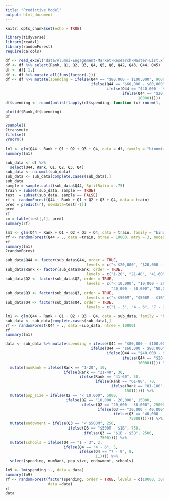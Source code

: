 ```yaml
---
title: "Predictive Model"
output: html_document
---
```


```r
knitr::opts_chunk$set(echo = TRUE)
```

```r
library(tidyverse)
library(readxl)
library(randomForest)
require(caTools)
```

```r
df <- read_excel("data/Alumni-Engagement-Market-Research-Master-List.xlsx")
df <- df %>% select(Rank, Q1, Q2, Q3, Q4, Q5, Q6, Q42, Q43, Q44, Q45)
df <- df[-1,]
df <- df %>% mutate_all(funs(factor(.)))
df <- df %>% mutate(spending = ifelse(Q44 == "$80,000 - $100,000", 90000,
                                      ifelse(Q44 == "$60,000 - $80,000", 70000,
                                             ifelse(Q44 == "$40,000 - $60,000", 50000,
                                                    ifelse(Q44 == "$20,000 - $40,000", 30000,
                                                           10000)))))
df$spending <- round(unlist(lapply(df$spending, function (x) rnorm(1, mean = x, sd = 5000))))

plot(df$Rank,df$spending)
df

?sample()
?transmute
?ifelse()
?rnorm()

lm1 <- glm(Q44 ~ Rank + Q1 + Q2 + Q3 + Q4, data = df, family = "binomial")
summary(lm1)

sub_data <- df %>% 
  select(Q44, Rank, Q1, Q2, Q3, Q4)
sub_data <- na.omit(sub_data)
sub_data <- sub_data[complete.cases(sub_data),]
sub_data
sample = sample.split(sub_data$Q44, SplitRatio = .75)
train = subset(sub_data, sample == TRUE)
test  = subset(sub_data, sample == FALSE)
rf <- randomForest(Q44 ~ Rank + Q1 + Q2 + Q3 + Q4, data = train)
pred = predict(rf, newdata=test[-1])
pred
rf
cm = table(test[,1], pred)
summary(rf)

lm1 <- glm(Q44 ~ Rank + Q1 + Q2 + Q3 + Q4, data = train, family = "binomial")
rf <- randomForest(Q44 ~ ., data =train, ntree = 10000, mtry = 3, nodesize = 6)
rf
summary(lm1)
?randomForest

sub_data$Q44 <- factor(sub_data$Q44, order = TRUE, 
                                    levels = c("< $20,000", "$20,000 - $40,000", "$40,000 - $60,000", "$80,000 - $100,000"))
sub_data$Rank <- factor(sub_data$Rank, order = TRUE, 
                                    levels = c("1-20", "21-40", "41-60", "61-80", "81-100", "Existing"))
sub_data$Q2 <- factor(sub_data$Q2, order = TRUE, 
                                    levels = c("< 10,000", "10,000 - 20,000", "20,000 - 30,000", "30,000 - 40,000", 
                                               "40,000 - 50,000", "50,000+"))
sub_data$Q3 <- factor(sub_data$Q3, order = TRUE, 
                                    levels = c("< $500M", "$500M - $1B", "$1B - $5B", "$5 - $10B"))
sub_data$Q4 <- factor(sub_data$Q4, order = TRUE, 
                                    levels = c("1 - 3", "4 - 6", "7 - 9", "10+"))

lm1 <- glm(Q44 ~ Rank + Q1 + Q2 + Q3 + Q4, data = sub_data, family = "binomial")
sub_data <- sub_data[complete.cases(sub_data),]
rf <- randomForest(Q44 ~ ., data =sub_data, ntree = 10000)
rf
summary(lm1)
```

```r
data <- sub_data %>% mutate(spending = ifelse(Q44 == "$80,000 - $100,000", 90000,
                                      ifelse(Q44 == "$60,000 - $80,000", 70000,
                                             ifelse(Q44 == "$40,000 - $60,000", 50000,
                                                    ifelse(Q44 == "$20,000 - $40,000", 30000,
                                                           10000))))) %>% 
  mutate(numRank = ifelse(Rank == "1-20", 10,
                          ifelse(Rank == "21-40", 30,
                                 ifelse(Rank == "41-60", 50,
                                        ifelse(Rank == "61-80", 70,
                                               ifelse(Rank == "81-100", 90,
                                                     150)))))) %>% 
  mutate(pop_size = ifelse(Q2 == "< 10,000", 5000, 
                           ifelse(Q2 == "10,000 - 20,000", 15000,
                                  ifelse(Q2 == "20,000 - 30,000", 250000,
                                         ifelse(Q3 == "30,000 - 40,000", 35000,
                                                ifelse(Q3 == "40,000 - 50,000", 45000,
                                                       75000)))))) %>% 
  mutate(endowment = ifelse(Q3 == "< $500M", 250, 
                            ifelse(Q3 == "$500M - $1B", 750, 
                                   ifelse(Q3 == "$1B - $5B", 2500,
                                          7500)))) %>% 
  mutate(schools = ifelse(Q4 == "1 - 3", 2, 
                          ifelse(Q4 == "4 - 6", 5,
                                 ifelse(Q4 == "7 - 9", 8,
                                        11)))) %>% 
  select(spending, numRank, pop_size, endowment, schools)

lm9 <- lm(spending ~., data = data)
summary(lm9)
rf <- randomForest(factor(spending, order = TRUE, levels = c(10000, 30000, 50000, 70000, 90000)) ~ ., 
                   data =data)
rf
data


```


